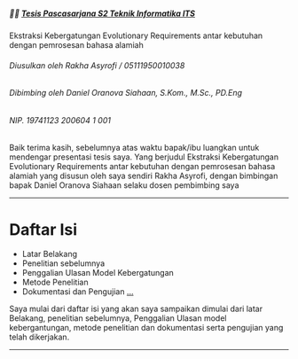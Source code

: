 
##### 👨‍🌾 [Tesis Pascasarjana S2 Teknik Informatika ITS](.)

Ekstraksi Kebergatungan Evolutionary Requirements antar kebutuhan dengan pemrosesan bahasa alamiah

###### Diusulkan oleh Rakha Asyrofi / 05111950010038
###### Dibimbing oleh Daniel Oranova Siahaan, S.Kom., M.Sc., PD.Eng 
###### NIP. 19741123 200604 1 001

<Notes>
Baik terima kasih, sebelumnya atas waktu bapak/ibu luangkan untuk mendengar presentasi tesis saya.
Yang berjudul Ekstraksi Kebergatungan Evolutionary Requirements antar kebutuhan dengan pemrosesan bahasa alamiah
yang disusun oleh saya sendiri Rakha Asyrofi, dengan bimbingan bapak Daniel Oranova Siahaan selaku dosen pembimbing saya
</Notes>

---

# Daftar Isi
- Latar Belakang 
- Penelitian sebelumnya
- Penggalian Ulasan Model Kebergatungan
- Metode Penelitian
- Dokumentasi dan Pengujian
  [...](https://docs.google.com/presentation/d/1e4VAUfFaBRF3XnRbdTLZm9w3-YV45a766G0QadqiEM8/edit?usp=sharing)

<Notes>
Saya mulai dari daftar isi yang akan saya sampaikan dimulai dari latar Belakang, penelitian sebelumnya,
Penggalian Ulasan model kebergantungan, metode penelitian dan dokumentasi serta pengujian yang telah dikerjakan.
</Notes>

---
